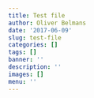 ```yaml
---
title: Test file
author: Oliver Belmans
date: '2017-06-09'
slug: test-file
categories: []
tags: []
banner: ''
description: ''
images: []
menu: ''
---
```


<!--more-->

